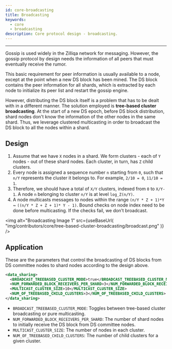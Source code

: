 ```yaml
---
id: core-broadcasting
title: Broadcasting
keywords:
  - core
  - broadcasting
description: Core protocol design - broadcasting.
---
```


---


Gossip is used widely in the Zilliqa network for messaging. However, the gossip protocol by design needs the information of all peers that must eventually receive the rumor.

This basic requirement for peer information is usually available to a node, except at the point when a new DS block has been mined. The DS block contains the peer information for all shards, which is extracted by each node to initialize its peer list and restart the gossip engine.

However, distributing the DS block itself is a problem that has to be dealt with in a different manner. The solution employed is **tree-based cluster broadcasting**. At the start of a new DS epoch, before DS block distribution, shard nodes don't know the information of the other nodes in the same shard.
Thus, we leverage clustered multicasting in order to broadcast the DS block to all the nodes within a shard.

## Design

1. Assume that we have `X` nodes in a shard. We form clusters - each of `Y` nodes - out of these shard nodes. Each cluster, in turn, has `Z` child clusters.
1. Every node is assigned a sequence number `n` starting from `0`, such that `n/Y` represents the cluster it belongs to. For example, `2/10 = 0`, `11/10 = 1`.
1. Therefore, we should have a total of `X/Y` clusters, indexed from `0` to `X/Y-1`. A node `n` belonging to cluster `n/Y` is at level `log_Z(n/Y)`.
1. A node multicasts messages to nodes within the range `(n/Y * Z + 1)*Y` ~ `((n/Y * Z + Z + 1)* Y - 1)`. Bound checks on node index need to be done before multicasting. If the checks fail, we don’t broadcast.

<img
  alt="Broadcasting Image 1"
  src={useBaseUrl(
    "img/contributors/core/tree-based-cluster-broadcasting/broadcast.png"
  )}
/>

## Application

These are the parameters that control the broadcasting of DS blocks from DS committee nodes to shard nodes according to the design above.

```xml
<data_sharing>
  <BROADCAST_TREEBASED_CLUSTER_MODE>true</BROADCAST_TREEBASED_CLUSTER_MODE>
  <NUM_FORWARDED_BLOCK_RECEIVERS_PER_SHARD>3</NUM_FORWARDED_BLOCK_RECEIVERS_PER_SHARD>
  <MULTICAST_CLUSTER_SIZE>10</MULTICAST_CLUSTER_SIZE>
  <NUM_OF_TREEBASED_CHILD_CLUSTERS>3</NUM_OF_TREEBASED_CHILD_CLUSTERS>
</data_sharing>
```

- `BROADCAST_TREEBASED_CLUSTER_MODE`: Toggles between tree-based cluster broadcasting or pure multicasting.
- `NUM_FORWARDED_BLOCK_RECEIVERS_PER_SHARD`: The number of shard nodes to initially receive the DS block from DS committee nodes.
- `MULTICAST_CLUSTER_SIZE`: The number of nodes in each cluster.
- `NUM_OF_TREEBASED_CHILD_CLUSTERS`: The number of child clusters for a given cluster.
